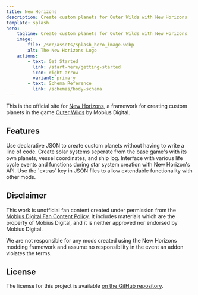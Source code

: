 ```yaml
---
title: New Horizons
description: Create custom planets for Outer Wilds with New Horizons
template: splash
hero:
    tagline: Create custom planets for Outer Wilds with New Horizons
    image:
        file: /src/assets/splash_hero_image.webp
        alt: The New Horizons Logo
    actions:
        - text: Get Started
          link: /start-here/getting-started
          icon: right-arrow
          variant: primary
        - text: Schema Reference
          link: /schemas/body-schema
---
```



This is the official site for [New Horizons](https://github.com/xen-42/outer-wilds-new-horizons),
a framework for creating custom planets in the game [Outer Wilds](https://www.mobiusdigitalgames.com/outer-wilds.html)
by Mobius Digital.

## Features

<CardGrid stagger>
    <Card title="Create Planets Through JSON" icon="document">
        Use declarative JSON to create custom planets without having to write a line of code.
    </Card>
    <Card title="Custom Star Systems" icon="star">
        Create solar systems seperate from the base game's with its own planets, vessel coordinates,
        and ship log.
    </Card>
    <Card title="API" icon="forward-slash">
        Interface with various life cycle events and functions during star system creation with New
        Horizon's API.
    </Card>
    <Card title="Extendable Configs" icon="puzzle">
        Use the `extras` key in JSON files to allow extendable functionality with other mods.
    </Card>
</CardGrid>

## Disclaimer

This work is unofficial fan content created under permission from the [Mobius Digital Fan Content Policy](https://www.mobiusdigitalgames.com/fan-content-policy.html). It includes materials which are the property of Mobius Digital, and it is neither approved nor endorsed by Mobius Digital.

We are not responsible for any mods created using the New Horizons modding framework and assume no responsibility in the event an addon violates the terms.

## License

The license for this project is available [on the GitHub repository](https://github.com/xen-42/outer-wilds-new-horizons/blob/main/LICENSE).
